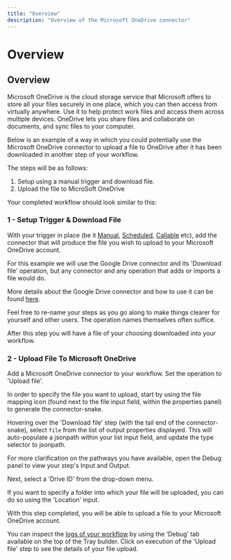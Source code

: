 ```yaml
---
title: "Overview"
description: "Overview of the Microsoft OneDrive connector"
---
```


# Overview

## Overview

Microsoft OneDrive is the cloud storage service that Microsoft offers to store all your files securely in one place, which you can then access from virtually anywhere. Use it to help protect work files and access them across multiple devices. OneDrive lets you share files and collaborate on documents, and sync files to your computer.

Below is an example of a way in which you could potentially use the Microsoft OneDrive connector to upload a file to OneDrive after it has been downloaded in another step of your workflow.

The steps will be as follows:

1. Setup using a manual trigger and download file.
2. Upload the file to MicroSoft OneDrive

Your completed workflow should look similar to this:

### 1 - Setup Trigger & Download File

With your trigger in place (be it [Manual](/connectors/triggers/manual-trigger/), [Scheduled](/connectors/triggers/scheduled-trigger/), [Callable](/connectors/triggers/callable-trigger/) etc), add the connector that will produce the file you wish to upload to your Microsoft OneDrive account.

For this example we will use the Google Drive connector and its 'Download file' operation, but any connector and any operation that adds or imports a file would do.

More details about the Google Drive connector and how to use it can be found [here](https://tray.io/documentation/connectors/service/google-drive/).

Feel free to re-name your steps as you go along to make things clearer for yourself and other users. The operation names themselves often suffice.

After this step you will have a file of your choosing downloaded into your workflow.

### 2 - Upload File To Microsoft OneDrive

Add a Microsoft OneDrive connector to your workflow. Set the operation to 'Upload file'.

In order to specify the file you want to upload, start by using the file mapping icon (found next to the file input field, within the properties panel) to generate the connector-snake.

Hovering over the 'Download file' step (with the tail end of the connector-snake), select `file` from the list of output properties displayed. This will auto-populate a jsonpath within your list input field, and update the type selector to jsonpath.

For more clarification on the pathways you have available, open the Debug panel to view your step's Input and Output.

Next, select a 'Drive ID' from the drop-down menu.

If you want to specify a folder into which your file will be uploaded, you can do so using the 'Location' input.

With this step completed, you will be able to upload a file to your Microsoft OneDrive account.

You can inspect the [logs of your workflow](/platform/troubleshooting/logs-and-debugging/) by using the ‘Debug’ tab available on the top of the Tray builder. Click on execution of the 'Upload file' step to see the details of your file upload.
